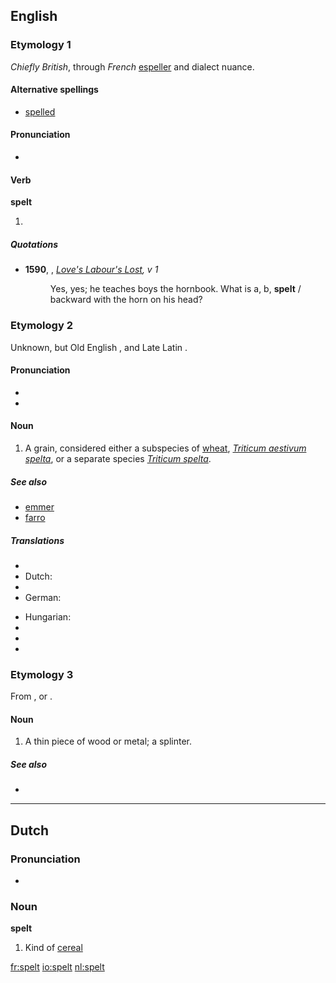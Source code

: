 ==English==

===Etymology 1===
''Chiefly British'', through ''French'' [[espeller]] and dialect nuance.

====Alternative spellings====
* [[spelled]]

====Pronunciation====
* {{IPA|/'spεlt/}}
*: {{rhymes|ɛlt}}

====Verb====
'''spelt'''

# {{past of|[[spell#Verb|spell]]}}

=====Quotations=====
* '''1590''', {{w|William Shakespeare}}, ''[[s:Love's Labour's Lost|Love's Labour's Lost]], v 1''
*: Yes, yes; he teaches boys the hornbook. What is a, b, '''spelt''' / backward with the horn on his head?

===Etymology 2===
Unknown, but Old English {{term|spelt|lang=ang}}, and Late Latin {{term|spelda|lang=la}}.

====Pronunciation====
* {{IPA|/'spεlt/}}
* {{rhymes|ɛlt}}

====Noun====
{{en-noun|-}}

# A grain, considered either a subspecies of [[wheat]], ''[[Triticum aestivum spelta]]'', or a separate species ''[[Triticum spelta]]''.

=====See also=====
* [[emmer]]
* [[farro]]

=====Translations=====
{{trans-top|a type of wheat, Triticum aestivum spelta}}
* {{trreq|Chinese}}
* Dutch: {{t+|nl|spelt}}
* {{trreq|French}}
* German: {{t+|de|Dinkel|m}}
{{trans-mid}}
* Hungarian: {{t|hu|tönkölybúza}}
* {{trreq|Italian}}
* {{trreq|Russian}}
* {{trreq|Spanish}}
{{trans-bottom}}

===Etymology 3===
From {{etyl|gmh}} {{term|spalden|lang=gmh}}, or {{etyl|non}} {{term|spald|lang=non}}.

====Noun====
{{en-noun}}

# {{dialect|Northern British}} A thin piece of wood or metal; a splinter.

=====See also=====
* {{pedialite}}

----

==Dutch==

===Pronunciation===
* {{audio|Nl-spelt.ogg|audio}}

===Noun===
'''spelt''' {{n}}

# Kind of [[cereal]]

[[fr:spelt]]
[[io:spelt]]
[[nl:spelt]]